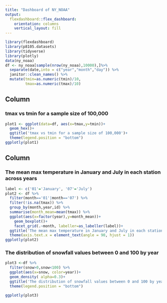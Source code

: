 ```yaml
---
title: "Dashboard of NY_NOAA"
output: 
  flexdashboard::flex_dashboard:
    orientation: columns
    vertical_layout: fill
---
```


```r
library(flexdashboard)
library(p8105.datasets)
library(tidyverse)
library(plotly)
data(ny_noaa)
df <- ny_noaa[sample(nrow(ny_noaa),10000),]%>% 
  separate(date,into = c("year","month","day")) %>% 
  janitor::clean_names() %>% 
  mutate(tmin=as.numeric(tmin)/10,
         tmax=as.numeric(tmax)/10) 

```

Column {data-width=650}
-----------------------------------------------------------------------

### tmax vs tmin for a sample size of 100,000

```r
plot1 <- ggplot(data=df, aes(x=tmax,y=tmin))+
  geom_hex()+
  ggtitle('tmax vs tmin for a sample size of 100,000')+
  theme(legend.position = "bottom")
ggplotly(plot1)

```

Column {data-width=350}
-----------------------------------------------------------------------


### The mean max temperature in January and July in each station across years

```r

label <- c('01'='January', '07'='July')
plot2 <- df %>% 
  filter(month=='01'|month=='07') %>%
  filter(!is.na(tmax)) %>% 
  group_by(month,year,id) %>% 
  summarise(month_mean=mean(tmax)) %>%
  ggplot(aes(x=factor(year),y=month_mean))+
    geom_boxplot()+
    facet_grid(.~month, labeller=as_labeller(label))+
  ggtitle('The mean max temperature in January and July in each station across years')+
  theme(axis.text.x = element_text(angle = 90, hjust = 1))
ggplotly(plot2)
```

### The distribution of snowfall values between 0 and 100 by year

```r
plot3 <-df %>%
  filter(snow>0,snow<100) %>%
  ggplot(aes(x=snow, color=year))+
  geom_density( alpha=0.3)+
  ggtitle('The distribution of snowfall values between 0 and 100 by year')+
  theme(legend.position = "bottom")

ggplotly(plot3)
```

